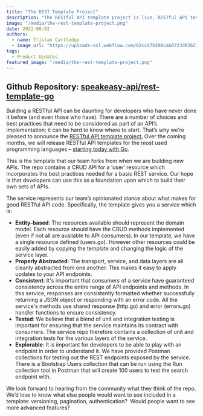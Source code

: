 ```yaml
---
title: "The REST Template Project"
description: "The RESTful API template project is live. RESTful API templates for the most used programming languages – starting today with Go."
image: "/media/the-rest-template-project.png"
date: 2022-08-02
authors:
  - name: Tristan Cartledge
  - image_url: "https://uploads-ssl.webflow.com/62ccd7b208cab0723d026273/635ff12733f46637e91ced22_1516859875198.jpg"
tags:
  - Product Updates
featured_image: "/media/the-rest-template-project.png"
---
```


## Github Repository: [speakeasy-api/rest-template-go](https://github.com/speakeasy-api/rest-template-go)

Building a RESTful API can be daunting for developers who have never done it before (and even those who have). There are a number of choices and best practices that need to be considered as part of an API’s implementation; it can be hard to know where to start. That’s why we’re pleased to announce the [RESTful API template project.](https://github.com/speakeasy-api/rest-template-go) Over the coming months, we will release RESTful API templates for the most used programming languages – [starting today with Go](https://github.com/speakeasy-api/rest-template-go).

This is the template that our team forks from when we are building new APIs. The repo contains a CRUD API for a ‘user’ resource which incorporates the best practices needed for a basic REST service. Our hope is that developers can use this as a foundation upon which to build their own sets of APIs.

The service represents our team’s opinionated stance about what makes for good RESTful API code. Specifically, the template gives you a service which is:

- **Entity-based**: The resources available should represent the domain model. Each resource should have the CRUD methods implemented (even if not all are available to API consumers). In our template, we have a single resource defined (users.go). However other resources could be easily added by copying the template and changing the logic of the service layer.
- **Properly Abstracted**: The transport, service, and data layers are all cleanly abstracted from one another. This makes it easy to apply updates to your API endpoints.
- **Consistent**: It's important that consumers of a service have guaranteed consistency across the entire range of API endpoints and methods. In this service, responses are consistently formatted whether successfully returning a JSON object or responding with an error code. All the service's methods use shared response (http.go) and error (errors.go) handler functions to ensure consistency.
- **Tested**: We believe that a blend of unit and integration testing is important for ensuring that the service maintains its contract with consumers. The service repo therefore contains a collection of unit and integration tests for the various layers of the service.
- **Explorable**: It is important for developers to be able to play with an endpoint in order to understand it. We have provided Postman collections for testing out the REST endpoints exposed by the service. There is a Bootstrap Users collection that can be run using the Run collection tool in Postman that will create 100 users to test the search endpoint with.

We look forward to hearing from the community what they think of the repo. We’d love to know what else people would want to see included in a template: versioning, pagination, authentication?  Would people want to see more advanced features?
